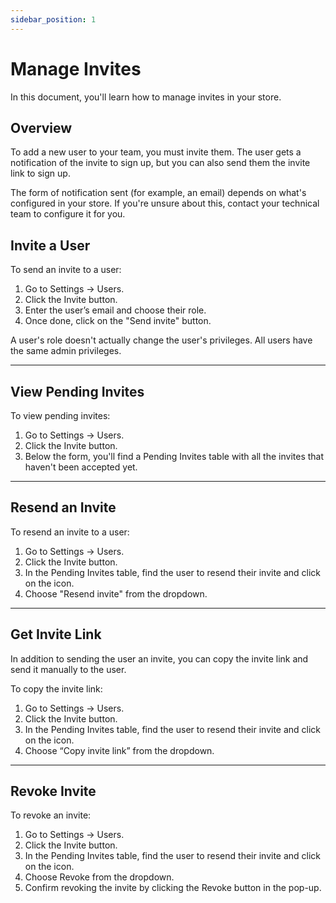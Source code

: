 ```yaml
---
sidebar_position: 1
---
```



# Manage Invites

In this document, you'll learn how to manage invites in your store.

## Overview

To add a new user to your team, you must invite them. The user gets a notification of the invite to sign up, but you can also send them the invite link to sign up.

<Note>

The form of notification sent (for example, an email) depends on what's configured in your store. If you're unsure about this, contact your technical team to configure it for you.

</Note>

## Invite a User

To send an invite to a user:

1. Go to Settings → Users.
2. Click the Invite button.
3. Enter the user’s email and choose their role.
4. Once done, click on the "Send invite" button.

<Note title="Info">

A user's role doesn't actually change the user's privileges. All users have the same admin privileges.

</Note>

---

## View Pending Invites

To view pending invites:

1. Go to Settings → Users.
2. Click the Invite button.
3. Below the form, you'll find a Pending Invites table with all the invites that haven't been accepted yet.

---

## Resend an Invite

To resend an invite to a user:

1. Go to Settings → Users.
2. Click the Invite button.
3. In the Pending Invites table, find the user to resend their invite and click on the <InlineIcon Icon={EllipsisHorizontal} alt="three-dots" /> icon.
4. Choose "Resend invite" from the dropdown.

---

## Get Invite Link

In addition to sending the user an invite, you can copy the invite link and send it manually to the user.

To copy the invite link:

1. Go to Settings → Users.
2. Click the Invite button.
3. In the Pending Invites table, find the user to resend their invite and click on the <InlineIcon Icon={EllipsisHorizontal} alt="three-dots" /> icon.
3. Choose “Copy invite link” from the dropdown.

---

## Revoke Invite

To revoke an invite:

1. Go to Settings → Users.
2. Click the Invite button.
3. In the Pending Invites table, find the user to resend their invite and click on the <InlineIcon Icon={EllipsisHorizontal} alt="three-dots" /> icon.
4. Choose Revoke from the dropdown.
5. Confirm revoking the invite by clicking the Revoke button in the pop-up.
